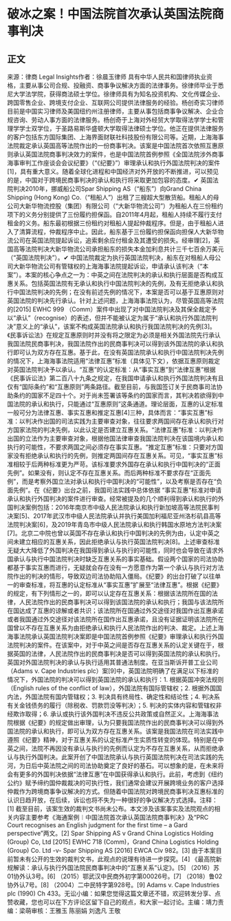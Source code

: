 # 破冰之案！中国法院首次承认英国法院商事判决
## 正文
来源：律商 Legal Insights作者：徐晨玉律师 具有中华人民共和国律师执业资格，主要从事公司合规、投融资、商事争议解决方面的法律事务。徐律师毕业于悉尼大学法学院，获得商法硕士学位。徐律师具有为知名投资机构、文化传媒企业、跨国零售企业、跨境支付企业、互联网公司提供法律服务的经验。杨创奇实习律师 目前是中国实习律师及美国纽约州注册律师，主要从事包括商事争议解决、企业合规咨询、劳动人事方面的法律服务。杨创奇于上海对外经贸大学取得法学学士和管理学学士双学位，于圣路易斯华盛顿大学取得法律硕士学位。他正在提供法律服务的客户包括东方国际集团、上海界面财联社科技股份有限公司等。近期，上海海事法院裁定承认英国高等法院作出的一份商事判决。该案是中国法院首次依照互惠原则承认英国法院商事判决效力的案件，也是中国法院首例参照《全国法院涉外商事海事审判工作座谈会会议纪要》（“《纪要》”）审理承认和执行外国法院判决的案件[1]，具有重大意义。随着全球化进程和中国经济对外开放的不断推进，可以预见的是，中国对于跨境民商事判决的承认和执行将采取更加包容的态度。✔ 英国法院判决2010年，挪威船公司Spar Shipping AS（“船东”）向Grand China Shipping (Hong Kong) Co.（“租船人”）出租了三艘超大型散货船。租船人的母公司大新华物流控股（集团）有限公司（“大新华物流公司”）为租船人在三份租约项下的义务分别提供了三份履约担保函。自2011年4月起，租船人持续不履行支付租金的义务。船东最初根据三份租约对租船人提起仲裁程序。但是，由于租船人进入了清算流程，仲裁程序中止。因此，船东基于三份履约担保函向担保人大新华物流公司在英国法院提起诉讼，追索剩余应付租金及其遭受的损失。经审理[2]，英国高等法院判决大新华物流公司承担船东的损失本金加利息共计三千七百余万美元（“英国法院判决”）。✔ 中国法院裁定为执行英国法院判决，船东在对租船人母公司大新华物流公司有管辖权的上海海事法院提起诉讼，申请承认该判决（“本案”）。本案的核心争点之一为：中英之间在法院判决的承认和执行层面是否构成互惠关系。包括英国法院有无承认和执行中国法院判决的先例，及有无拒绝承认和执行中国法院判决的先例；在没有前述先例的情况下，本案是否可以基于互惠原则对英国法院的判决先行承认。针对上述问题，上海海事法院认为，尽管英国高等法院的[2015] EWHC 999 （Comm）案件中出现了对中国法院判决及其保全裁定予以“承认”（recognise）的表述，但并不能被认定为属于“承认和执行外国法院判决”意义上的“承认”，该案不构成英国法院承认和执行我国法院判决的先例[3]。《民事诉讼法》在规定互惠原则时并没有将之限定为必须是相关外国法院先行承认我国法院民商事判决，我国法院作出的民商事判决可以得到该外国法院的承认和执行即可认为双方存在互惠。基于此，在没有英国法院承认和执行中国法院判决先例的情况下，上海海事法院适用“法律互惠”标准（具体见下文），依据互惠原则裁定对英国法院判决予以承认。“互惠”的认定标准：从“事实互惠”到“法律互惠”根据《民事诉讼法》第二百八十九条之规定，在我国申请承认和执行外国法院判决有且仅有“国际条约”和“互惠原则”两条路径。截至目前，与我国签订关于民商事司法协助条约的国家不足四十个。对于尚未签署该等条约的国家而言，其判决若欲得到中国法院的承认和执行，只能通过“互惠原则”这条通道。理论层面，互惠的认定标准一般可分为法律互惠、事实互惠和推定互惠[4]三种，具体而言：“事实互惠”标准：以判决作出国的司法实践为主要审查对象，往往要求两国间存在承认和执行对方国家法院的判决先例，以此认定是否建立互惠关系。“法律互惠”标准：以判决作出国的立法作为主要审查对象，根据他国法律审查我国法院判决在该国境内承认和执行的可能性，不要求两国之间必须存在事实互惠。“推定互惠”标准：只要对方国家没有拒绝承认和执行的先例，则推定两国间存在互惠关系。可见，“事实互惠”标准相较于后两种标准更为严苛。该标准要求外国存在承认和执行中国判决的“正面先例”。如果没有，则认定不存在互惠关系。而后两种标准不要求存在“正面先例”，而是考察外国立法对承认和执行中国判决的“可能性”，以及考察是否存在“负面先例”。在《纪要》出台之前，我国司法实践中总体依据 “事实互惠”标准对申请承认和执行外国判决的案件进行审查。经常被提及的几个顺利得到承认和执行的外国判决案例包括：2016年南京市中级人民法院承认和执行新加坡高等法院民事判决案[5]、2017年武汉市中级人民法院承认并执行美国加利福尼亚州洛杉矶县高等法院判决案[6]，及2019年青岛市中级人民法院承认和执行韩国水原地方法判决案[7]。北京二中院也曾以英国不存在承认和执行中国判决的先例为由，认定中英之间未建立相应的互惠关系，因此拒绝承认与执行英国法院判决[8]。上述审查标准无疑大大降低了外国判决在我国得到承认与执行的可能性，同时也会导致在请求外国承认与执行中国法院判决时缺乏互惠关系的事实基础。假设两个国家的司法协助都基于事实互惠而进行，无疑就会存在没有一方愿意作为第一个承认与执行对方法院作出的判决的情形，导致双边司法协助陷入僵局。《纪要》的出台打破了以往单一的审查标准，将互惠的认定标准从“事实互惠”扩展至“法律互惠”。根据《纪要》的规定，有下列情形之一的，即可以认定存在互惠关系：根据该法院所在国的法律，人民法院作出的民商事判决可以得到该国法院的承认和执行；我国与该法院所在国达成了互惠的谅解或者共识；该法院所在国通过外交途径对我国作出互惠承诺或者我国通过外交途径对该法院所在国作出互惠承诺，且没有证据证明该法院所在国曾以不存在互惠关系为由拒绝承认和执行人民法院作出的判决、裁定。上述上海海事法院承认英国法院判决案即是中国法院首例参照《纪要》审理承认和执行外国法院判决的案件。在该案中，对于中英之间是否存在互惠关系的认定关键在于，根据英国的法律，人民法院作出的民商事判决是否可以得到英国法院的承认和执行。英国对外国法院判决的承认与执行适用其普通法制度。在亚当斯诉开普工业公司（Adams v. Cape Industries plc）案[9]中，英国法院明确了在满足以下标准的情况下，外国法院的判决可以得到英国法院的承认和执行：1. 根据英国冲突法规则（English rules of the conflict of law），外国法院有国际管辖权；2. 根据外国国内法，外国法院有国内管辖权；3. 判决具有终局性、确定性和结论性；4. 判决系有关金钱债务的履行（除税收、罚款罚没等判决）；5. 判决的实体内容和管辖权非经欺诈取得；6. 承认或执行该外国判决不违反公共政策或自然正义。上海海事法院根据《纪要》的规定做出审理，认为只要我国法院作出的民商事判决可以得到外国法院的承认和执行，即可认为双方存在互惠关系。该案是我国法院在司法实践中遵照《纪要》精神，对于互惠关系的认定标准产生实质性转变的体现。特别是在中英之间，法院不再因没有承认与执行的先例而认定为不存在互惠关系，从而拒绝承认与执行外国判决。此案开创了中国法院承认与执行英国法院判决在司法实践的先河，为日后中英法院之间的司法协助奠定了良好的基石。可以想象的是，在未来将会有更多的外国判决依据“法律互惠”在中国获得承认和执行。此前，考虑到《纽约公约》赋予缔约国仲裁裁决的可执行性，我们通常会建议开展跨境业务的客户选择仲裁作为跨境商事争议解决的方式。但随着中国法院对跨境民商事判决互惠标准的认识日趋开放，在后续，诉讼也将不失为一种很好的争议解决方式选择。注释：[1] 截至目前，该案生效的裁判文书尚未公布。本文涉及该案事实及法院观点的相关内容主要参考《海通案例︱中国法院首次承认英国法院商事判决》及“PRC Court recognises an English judgment for the first time – a Gard perspective”两文。[2] Spar Shipping AS v Grand China Logistics Holding (Group) Co, Ltd [2015] EWHC 718 (Comm)，Grand China Logistics Holding (Group) Co. Ltd -v- Spar Shipping AS [2016] EWCA Civ 982。[3] 由于本案目前暂未有公开的生效的裁判文书，此观点的说理有待进一步探究。[4] 《最高院新规解读：承认与执行外国法院民商事判决中的“互惠关系”认定》。[5] （2016）苏01协外认3号。[6] （2015）鄂武汉中民商外初字第00026号。[7] （2018）鲁02协外认7号。[8] （2004）二中民特字第928号。[9] Adams v. Cape Industries plc (1990) Ch 433。无讼小编：如果您觉得这篇文章还不错，欢迎转发分享、点赞收藏，您也可以在下方评论区留下自己的观点，和大家一起讨论。主编：靖力责编：梁萌审核：王雅玉 陈丽娟 刘逸凡 王敬